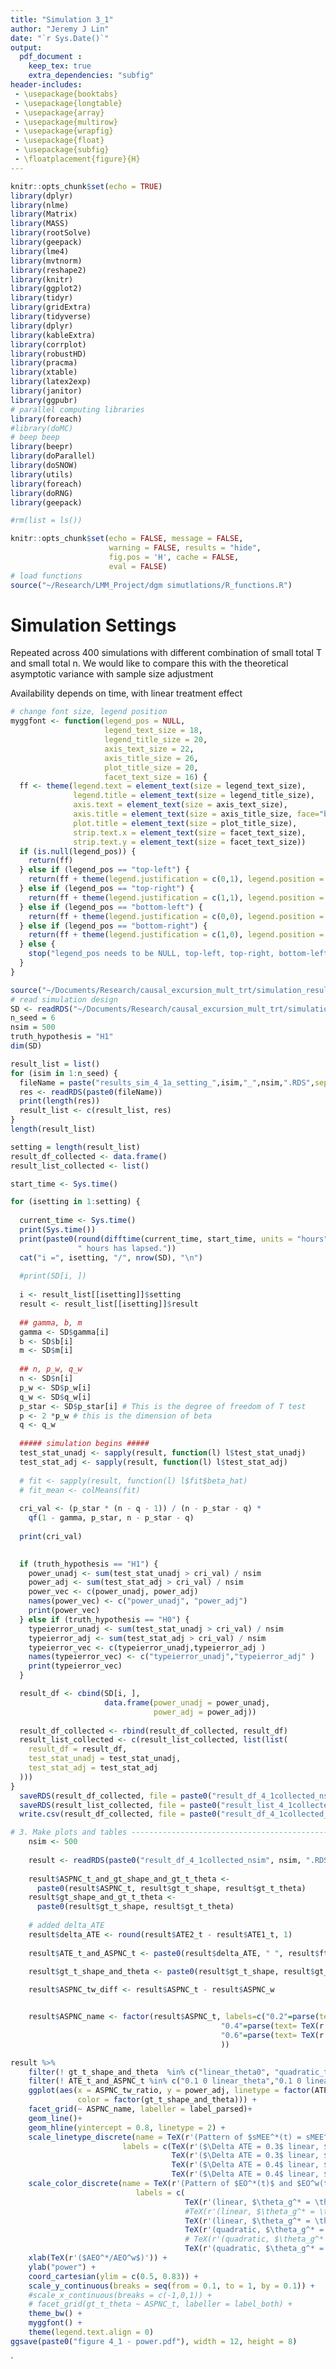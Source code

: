 ```yaml
---
title: "Simulation 3_1"
author: "Jeremy J Lin"
date: "`r Sys.Date()`"
output: 
  pdf_document :
    keep_tex: true
    extra_dependencies: "subfig"
header-includes:
 - \usepackage{booktabs}
 - \usepackage{longtable}
 - \usepackage{array}
 - \usepackage{multirow}
 - \usepackage{wrapfig}
 - \usepackage{float}
 - \usepackage{subfig}
 - \floatplacement{figure}{H}
---
```


```r
knitr::opts_chunk$set(echo = TRUE)
library(dplyr)
library(nlme)
library(Matrix)
library(MASS)
library(rootSolve)
library(geepack)
library(lme4)
library(mvtnorm)
library(reshape2)
library(knitr)
library(ggplot2)
library(tidyr)
library(gridExtra)
library(tidyverse)
library(dplyr)
library(kableExtra)
library(corrplot)
library(robustHD)
library(pracma)
library(xtable)
library(latex2exp)
library(janitor)
library(ggpubr)
# parallel computing libraries
library(foreach)
#library(doMC)
# beep beep 
library(beepr)
library(doParallel)
library(doSNOW)
library(utils)
library(foreach)
library(doRNG)
library(geepack)
```

```r
#rm(list = ls())

knitr::opts_chunk$set(echo = FALSE, message = FALSE, 
                      warning = FALSE, results = "hide", 
                      fig.pos = 'H', cache = FALSE, 
                      eval = FALSE)
# load functions
source("~/Research/LMM_Project/dgm simutlations/R_functions.R")
```

<!-- Functions -->

# Simulation Settings 

Repeated across 400 simulations with different combination of small total T and small total n.
We would like to compare this with the theoretical asymptotic variance with sample size adjustment

Availability depends on time, with linear treatment effect 

\begin{align*}
  Y_{i, t, 1} | H_t, A_t &= I_{(A_{i,t} = 1)} \beta_1 + I_{(A_{i,t} = 2)} \beta_2 + 1 + \epsilon_{i,t}\\
  A_{i,t} &= \{0, 1, 2\}\\
  P(A_t = 0 |H_t) &=\tilde{p_0}  = 0.2\\
  P(A_t = 1 |H_t) &=\tilde{p_1}  = 0.5\\
  P(A_t = 2 |H_t) &=\tilde{p_2}  = 0.3\\
  P(I_t = 0.5)\\
  \beta_1 &= 0.1\\
  \beta_2 &= 0.4
\end{align*}

```r
# change font size, legend position
myggfont <- function(legend_pos = NULL,
                     legend_text_size = 18,
                     legend_title_size = 20,
                     axis_text_size = 22,
                     axis_title_size = 26,
                     plot_title_size = 20,
                     facet_text_size = 16) {
  ff <- theme(legend.text = element_text(size = legend_text_size),
              legend.title = element_text(size = legend_title_size),
              axis.text = element_text(size = axis_text_size),
              axis.title = element_text(size = axis_title_size, face="bold"),
              plot.title = element_text(size = plot_title_size),
              strip.text.x = element_text(size = facet_text_size),
              strip.text.y = element_text(size = facet_text_size))
  if (is.null(legend_pos)) {
    return(ff)
  } else if (legend_pos == "top-left") {
    return(ff + theme(legend.justification = c(0,1), legend.position = c(0,1)))
  } else if (legend_pos == "top-right") {
    return(ff + theme(legend.justification = c(1,1), legend.position = c(1,1)))
  } else if (legend_pos == "bottom-left") {
    return(ff + theme(legend.justification = c(0,0), legend.position = c(0,0)))
  } else if (legend_pos == "bottom-right") {
    return(ff + theme(legend.justification = c(1,0), legend.position = c(1,0)))
  } else {
    stop("legend_pos needs to be NULL, top-left, top-right, bottom-left, or bottom-right.")
  }
}
```


```r
source("~/Documents/Research/causal_excursion_mult_trt/simulation_results/Power Simulation/viol_2/sim_4_1a/functions_util.R")
# read simulation design 
SD <- readRDS("~/Documents/Research/causal_excursion_mult_trt/simulation_results/Power Simulation/viol_2/sim_4_1a/Simulation_design.RDS")
n_seed = 6 
nsim = 500
truth_hypothesis = "H1"
dim(SD)

result_list = list()
for (isim in 1:n_seed) {
  fileName = paste("results_sim_4_1a_setting_",isim,"_",nsim,".RDS",sep = "")
  res <- readRDS(paste0(fileName))
  print(length(res))
  result_list <- c(result_list, res)
}
length(result_list)

setting = length(result_list)
result_df_collected <- data.frame()
result_list_collected <- list()

start_time <- Sys.time()

for (isetting in 1:setting) {
  
  current_time <- Sys.time()
  print(Sys.time())
  print(paste0(round(difftime(current_time, start_time, units = "hours"), 2),
               " hours has lapsed."))
  cat("i =", isetting, "/", nrow(SD), "\n")
  
  #print(SD[i, ])
  
  i <- result_list[[isetting]]$setting
  result <- result_list[[isetting]]$result
  
  ## gamma, b, m
  gamma <- SD$gamma[i]
  b <- SD$b[i]
  m <- SD$m[i]
  
  ## n, p_w, q_w
  n <- SD$n[i]
  p_w <- SD$p_w[i]
  q_w <- SD$q_w[i]
  p_star <- SD$p_star[i] # This is the degree of freedom of T test
  p <- 2 *p_w # this is the dimension of beta
  q <- q_w
  
  ##### simulation begins #####
  test_stat_unadj <- sapply(result, function(l) l$test_stat_unadj)
  test_stat_adj <- sapply(result, function(l) l$test_stat_adj)
  
  # fit <- sapply(result, function(l) l$fit$beta_hat)
  # fit_mean <- colMeans(fit)
  
  cri_val <- (p_star * (n - q - 1)) / (n - p_star - q) *
    qf(1 - gamma, p_star, n - p_star - q)
  
  print(cri_val)
  

  if (truth_hypothesis == "H1") {
    power_unadj <- sum(test_stat_unadj > cri_val) / nsim
    power_adj <- sum(test_stat_adj > cri_val) / nsim
    power_vec <- c(power_unadj, power_adj)
    names(power_vec) <- c("power_unadj", "power_adj")
    print(power_vec)
  } else if (truth_hypothesis == "H0") {
    typeierror_unadj <- sum(test_stat_unadj > cri_val) / nsim
    typeierror_adj <- sum(test_stat_adj > cri_val) / nsim
    typeierror_vec <- c(typeierror_unadj,typeierror_adj )
    names(typeierror_vec) <- c("typeierror_unadj","typeierror_adj" )
    print(typeierror_vec)
  }

  result_df <- cbind(SD[i, ],
                     data.frame(power_unadj = power_unadj,
                                power_adj = power_adj))             
  
  result_df_collected <- rbind(result_df_collected, result_df)
  result_list_collected <- c(result_list_collected, list(list(
    result_df = result_df,
    test_stat_unadj = test_stat_unadj, 
    test_stat_adj = test_stat_adj
  )))
}
  saveRDS(result_df_collected, file = paste0("result_df_4_1collected_nsim", nsim, ".RDS"))
  saveRDS(result_list_collected, file = paste0("result_list_4_1collected_nsim", nsim, ".RDS"))
  write.csv(result_df_collected, file = paste0("result_df_4_1collected_nsim", nsim, ".csv"))

```


```r
# 3. Make plots and tables ------------------------------------------------
    nsim <- 500
    
    result <- readRDS(paste0("result_df_4_1collected_nsim", nsim, ".RDS"))
    
    result$ASPNC_t_and_gt_shape_and_gt_t_theta <-
      paste0(result$ASPNC_t, result$gt_t_shape, result$gt_t_theta)
    result$gt_shape_and_gt_t_theta <-
      paste0(result$gt_t_shape, result$gt_t_theta)
    
    # added delta_ATE
    result$delta_ATE <- round(result$ATE2_t - result$ATE1_t, 1) 
    
    result$ATE_t_and_ASPNC_t <- paste0(result$delta_ATE, " ", result$ft_t_theta, " ",result$ft_t_shape)
    
    result$gt_t_shape_and_theta <- paste0(result$gt_t_shape, result$gt_t_theta)

    result$ASPNC_tw_diff <- result$ASPNC_t - result$ASPNC_w


    result$ASPNC_name <- factor(result$ASPNC_t, labels=c("0.2"=parse(text= TeX(r'($Mean = 0.2$ )')),
                                               "0.4"=parse(text= TeX(r'($Mean = 0.4$ )')),
                                               "0.6"=parse(text= TeX(r'($Mean = 0.6$ )'))
                                               ))
```


```r
result %>% 
    filter(! gt_t_shape_and_theta  %in% c("linear_theta0", "quadratic_theta0")) %>%
    filter(! ATE_t_and_ASPNC_t %in% c("0.1 0 linear_theta","0.1 0 linear_theta")) %>% 
    ggplot(aes(x = ASPNC_tw_ratio, y = power_adj, linetype = factor(ATE_t_and_ASPNC_t),
               color = factor(gt_t_shape_and_theta))) +
    facet_grid(~ ASPNC_name, labeller = label_parsed)+
    geom_line()+
    geom_hline(yintercept = 0.8, linetype = 2) +
    scale_linetype_discrete(name = TeX(r'(Pattern of $sMEE^*(t) = sMEE^w(t)$)'),
                         labels = c(TeX(r'($\Delta ATE = 0.3$ linear, $\theta_f^* = \theta_f^w = -0.3$)'),
                                    TeX(r'($\Delta ATE = 0.3$ linear, $\theta_f^* = \theta_f^w = 0.3$)'),
                                    TeX(r'($\Delta ATE = 0.4$ linear, $\theta_f^* = \theta_f^w = -0.3$)'),
                                    TeX(r'($\Delta ATE = 0.4$ linear, $\theta_f^* = \theta_f^w = 0.3$)'))) +
    scale_color_discrete(name = TeX(r'(Pattern of $EO^*(t)$ and $EO^w(t)$ )'),
                            labels = c(
                                       TeX(r'(linear, $\theta_g^* = \theta_g^w = -0.2$)'),
                                       #TeX(r'(linear, $\theta_g^* = \theta_g^w = 0$)'),
                                       TeX(r'(linear, $\theta_g^* = \theta_g^w = 0.2$)'),
                                       TeX(r'(quadratic, $\theta_g^* = \theta_g^w = -0.2$)'),
                                       # TeX(r'(quadratic, $\theta_g^* = \theta_g^w = 0$)'),
                                       TeX(r'(quadratic, $\theta_g^* = \theta_g^w = 0.2$)'))) +
    xlab(TeX(r'($AEO^*/AEO^w$)')) +
    ylab("power") +
    coord_cartesian(ylim = c(0.5, 0.83)) +
    scale_y_continuous(breaks = seq(from = 0.1, to = 1, by = 0.1)) +
    #scale_x_continuous(breaks = c(-1,0,1)) +
    # facet_grid(gt_t_theta ~ ASPNC_t, labeller = label_both) +
    theme_bw() + 
    myggfont() +
    theme(legend.text.align = 0)
ggsave(paste0("figure 4_1 - power.pdf"), width = 12, height = 8)
```

`

